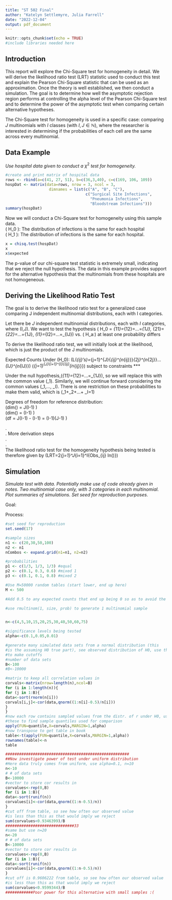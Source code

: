 ```yaml
---
title: "ST 502 Final"
author: "Katelyn Settlemyre, Julia Farrell"
date: "2022-12-04"
output: pdf_document
---
```


```r
knitr::opts_chunk$set(echo = TRUE)
#include libraries needed here

```

## Introduction

This report will explore the Chi-Square test for homogeneity in detail. We will derive the likelihood ratio test (LRT) statistic used to conduct this test and explain the Pearson Chi-Square statistic that can be used as an approximation. Once the theory is well established, we then conduct a simulation. The goal is to determine how well the asymptotic rejection region performs at controlling the alpha level of the Pearson Chi-Square test and to determine the power of the asymptotic test when comparing certain alternative hypotheses.

The Chi-Square test for homogeneity is used in a specific case: comparing $J$ multinomials with $I$ classes (with $I,J \in \mathbb{N}$), where the researcher is interested in determining if the probabilities of each cell are the same across every multinomial.


## Data Example

_Use hospital data given to conduct a_ $\chi^2$ _test for homogeneity._
```r
#create and print matrix of hospital data
rows <- rbind(a=c(41, 27, 51), b=c(36,3,40), c=c(169, 106, 109))
hospDat <- matrix(data=rows, nrow = 3, ncol = 3, 
                   dimnames = list(c("A", "B", "C"), 
                                   c("Surgical Site Infections", 
                                     "Pneumonia Infections", 
                                     "Bloodstream Infections")))
summary(hospDat)
```
Now we will conduct a Chi-Square test for homogeneity using this sample data.  
\( H_0 \): The distribution of infections is the same for each hospital  
\( H_1 \): The distribution of infections is \textbf{not} the same for each hospital.
```r
x = chisq.test(hospDat)
x
x$expected
```
The p-value of our chi-square test statistic is extremely small, indicating that we reject the null hypothesis. The data in this example provides support for the alternative hypothesis that the multinomials from these hospitals are not homogeneous.

## Deriving the Likelihood Ratio Test
The goal is to derive the likelihood ratio test for a generalized case comparing J independent multinomial distributions, each with I categories.

Let there be $J$ independent multinomial distributions, each with $I$ categories, where \(I,J\in \mathbb{N}\). We want to test the hypothesis \( H_0 = \pi_{11}=\pi_{12}=...=\pi_{1J}, \pi_{21}=\pi_{22}=...=\pi_{1J}, \pi_{I1}=\pi_{I2}=...=\pi_{IJ}\) vs. \( H_a:\) at least one probability differs

To derive the likelihood ratio test, we will initially look at the likelihood, which is just the product of the J multinomials.

Expected Counts Under \(H_0\):
\(L(\pi_{ij}'s)=\prod_{j=1}^{J}{\binom{0}{0}\cdot \pi_{ij}^{n_{ij}}}\cdot\pi_{2j}^{n_{2j}}\cdot ... \cdot\pi_{IJ}^{n_{IJ}}\)
\(\propto \prod_{j=1}^{J}\prod_{i=1}^{I}{\pi_{ij}^{n_{ij}}}\)
subject to constraints ***

Under the null hypothesis,\(\pi_{11}=\pi_{12}=...=\pi_{1J}\), so we will replace this with the common value \(\pi_1\). Similarly, we will continue forward considering the common values \(\pi_1,..., \pi_I\). There is one restriction on these probabilities to make them valid, which is \(\pi_1+\pi_2+...+ \pi_I=1\)

Degrees of freedom for reference distribution:  
\(dim(\Omega) = J\cdot (I-1) \)  
\(dim(\omega) = (I-1) \)  
\(df = J(I-1) - (I-1) = (I-1)(J-1) \)

.  
. More derivation steps  
.  
.  
The likelihood ratio test for the homogeneity hypothesis being tested is therefore given by \(LRT=2\sum_{j=1}^J\sum_{i=1}^I{Obs_{ij} \cdot ln(\frac{Obs_{ij}}{Exp_{ij}})}\)

## Simulation

_Simulate test with data. Potentially make use of code already given in notes. Two multinomial case only, with 3 categories in each multinomial. Plot summaries of simulations. Set seed for reproduction purposes._

Goal:

Process:

```r
#set seed for reproduction
set.seed(17)

#sample sizes
n1 <- c(20,30,50,100)
n2 <- n1
nCombos <- expand.grid(n1=n1, n2=n2)

#probabilities
p1 <- c(1/3, 1/3, 1/3) #equal
p2 <- c(0.1, 0.3, 0.6) #mixed 1
p3 <- c(0.1, 0.1, 0.8) #mixed 2

#Use M=50000 random tables (start lower, end up here)
M <- 500

#Add 0.5 to any expected counts that end up being 0 so as to avoid the divide by 0 case

#use rmultinom(1, size, prob) to generate 1 multinomial sample


n<-c(4,5,10,15,20,25,30,40,50,60,75)

#significance levels being tested
alpha<-c(0.1,0.05,0.01)

#generate many simulated data sets from a normal distribution (this
#is the assuming H0 true part), see observed distribution of H0, use this
#to make cutoffs
#number of data sets
B<-100
#B<-10000

#matrix to keep all correlation values in
corvals<-matrix(nrow=length(n),ncol=B)
for (i in 1:length(n)){
for (j in 1:B){
data<-sort(rnorm(n[i]))
corvals[i,j]<-cor(data,qnorm((1:n[i]-0.5)/n[i]))
}
}
#now each row contains sampled values from the distr. of r under H0, use
#these to find sample quantiles used for comparison
apply(FUN=quantile,X=corvals,MARGIN=1,alpha)
#now transpose to get table in book
table<-t(apply(FUN=quantile,X=corvals,MARGIN=1,alpha))
rownames(table)<-n
table

######################################################
##Now investigate power of test under uniform distribution
#Here data truly comes from uniform, use alpha=0.1, n=10
n<-10
# # of data sets
B<-10000
#vector to store cor results in
corvalues<-rep(0,B)
for (i in 1:B){
data<-sort(runif(n))
corvalues[i]<-cor(data,qnorm((1:n-0.5)/n))
}
#cut off from table, so see how often our observed value
#is less than this as that would imply we reject
sum(corvalues<0.9346399)/B
##############################33
#same but use n=20
n<-20
# # of data sets
B<-10000
#vector to store cor results in
corvalues<-rep(0,B)
for (i in 1:B){
data<-sort(runif(n))
corvalues[i]<-cor(data,qnorm((1:n-0.5)/n))
}
#cut off is 0.9606222 from table, so see how often our observed value
#is less than this as that would imply we reject
sum(corvalues<0.9599344)/B
############Poor power for this alternative with small samples :(


```

